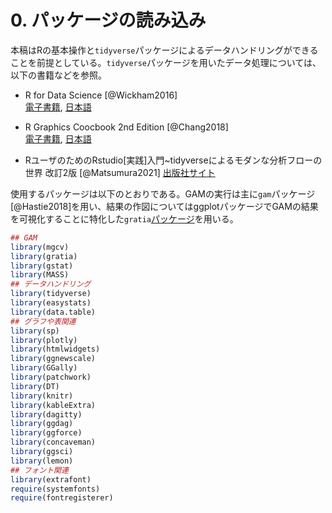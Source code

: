 # 0.  パッケージの読み込み {-}  
本稿はRの基本操作と`tidyverse`パッケージによるデータハンドリングができることを前提としている。`tidyverse`パッケージを用いたデータ処理については、以下の書籍などを参照。  

- R for Data Science [@Wickham2016]  
[電子書籍](https://r4ds.had.co.nz/), [日本語](https://www.oreilly.co.jp/books/9784873118147/)  

- R Graphics Coocbook 2nd Edition [@Chang2018]   
[電子書籍](https://r-graphics.org/), [日本語](https://www.oreilly.co.jp/books/9784873118925/)  

- RユーザのためのRstudio[実践]入門~tidyverseによるモダンな分析フローの世界 改訂2版 [@Matsumura2021] [出版社サイト](https://gihyo.jp/book/2021/978-4-297-12170-9)  

使用するパッケージは以下のとおりである。GAMの実行は主に`gam`パッケージ[@Hastie2018]を用い、結果の作図についてはggplotパッケージでGAMの結果を可視化することに特化した`gratia`[パッケージ](https://gavinsimpson.github.io/gratia/)を用いる。  

```r
## GAM
library(mgcv)
library(gratia)
library(gstat)
library(MASS)
## データハンドリング
library(tidyverse)
library(easystats)
library(data.table)
## グラフや表関連
library(sp)
library(plotly)
library(htmlwidgets)
library(ggnewscale)
library(GGally)
library(patchwork)
library(DT)
library(knitr)
library(kableExtra)
library(dagitty)
library(ggdag)
library(ggforce)
library(concaveman)
library(ggsci)
library(lemon)
## フォント関連
library(extrafont)
require(systemfonts)
require(fontregisterer)
```